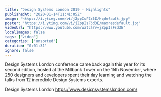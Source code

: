 ```yaml
---
title: "Design Systems London 2019 - Highlights"
publishedAt: "2020-01-14T11:41:05Z"
image: "https://i.ytimg.com/vi/jZppIsFSd3E/hqdefault.jpg"
poster: "https://i.ytimg.com/vi/jZppIsFSd3E/maxresdefault.jpg"
videoUrl: "https://www.youtube.com/watch?v=jZppIsFSd3E"
localImages: false
tags: ["video"]
categories: ["unsorted"]
duration: "0:01:31"
ignore: false
---
```

Design Systems London conference came back again this year for its second edition, hosted at the Millbank Tower on the 15th November, where 250 designers and developers spent their day learning and watching the talks from 12 incredible Design Systems experts. 

Design Systems London
https://www.designsystemslondon.com/
